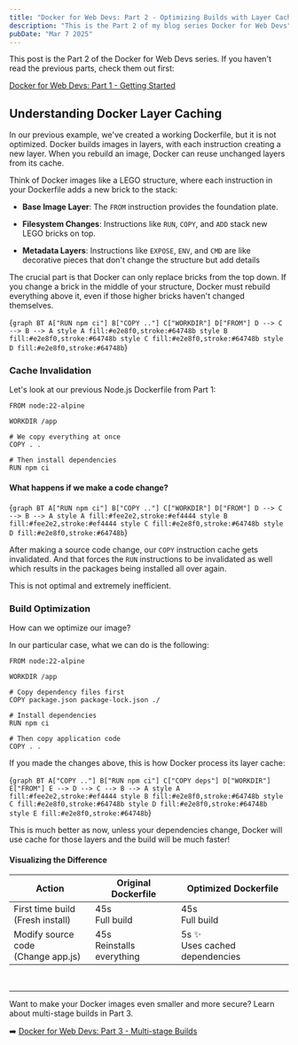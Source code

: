 ```yaml
---
title: "Docker for Web Devs: Part 2 - Optimizing Builds with Layer Caching"
description: "This is the Part 2 of my blog series Docker for Web Devs"
pubDate: "Mar 7 2025"
---
```


This post is the Part 2 of the Docker for Web Devs series. If you haven't read the previous parts, check them out first:

[Docker for Web Devs: Part 1 - Getting Started](/blog/docker-for-webdevs-part-1/)

## Understanding Docker Layer Caching

In our previous example, we've created a working Dockerfile, but it is not optimized. Docker builds images in layers, with each instruction creating a new layer. When you rebuild an image, Docker can reuse unchanged layers from its cache.

Think of Docker images like a LEGO structure, where each instruction in your Dockerfile adds a new brick to the stack:

- **Base Image Layer**: The `FROM` instruction provides the foundation plate.

- **Filesystem Changes**: Instructions like `RUN`, `COPY`, and `ADD` stack new LEGO bricks on top.

- **Metadata Layers**: Instructions like `EXPOSE`, `ENV`, and `CMD` are like decorative pieces that don't change the structure but add details

The crucial part is that Docker can only replace bricks from the top down. If you change a brick in the middle of your structure, Docker must rebuild everything above it, even if those higher bricks haven't changed themselves.

<MermaidDiagram
  figureNumber={1}
  description="Docker layers build from bottom to top">
{`
graph BT
    A["RUN npm ci"]
    B["COPY .."]
    C["WORKDIR"]
    D["FROM"]
    D --> C --> B --> A
    style A fill:#e2e8f0,stroke:#64748b
    style B fill:#e2e8f0,stroke:#64748b
    style C fill:#e2e8f0,stroke:#64748b
    style D fill:#e2e8f0,stroke:#64748b
`}
</MermaidDiagram>

### Cache Invalidation
Let's look at our previous Node.js Dockerfile from Part 1:

```docker
FROM node:22-alpine

WORKDIR /app

# We copy everything at once
COPY . .

# Then install dependencies
RUN npm ci
```

#### What happens if we make a code change?

<MermaidDiagram
  figureNumber={2}
  description="Code changes invalidate the COPY layer and above">
{`
graph BT
    A["RUN npm ci"]
    B["COPY .."]
    C["WORKDIR"]
    D["FROM"]
    D --> C --> B --> A
    style A fill:#fee2e2,stroke:#ef4444
    style B fill:#fee2e2,stroke:#ef4444
    style C fill:#e2e8f0,stroke:#64748b
    style D fill:#e2e8f0,stroke:#64748b
`}
</MermaidDiagram>

After making a source code change, our `COPY` instruction cache gets invalidated. And that forces the `RUN` instructions to be invalidated as well which results in the packages being installed all over again.

This is not optimal and extremely inefficient.

### Build Optimization

How can we optimize our image?

In our particular case, what we can do is the following:

```docker
FROM node:22-alpine

WORKDIR /app

# Copy dependency files first
COPY package.json package-lock.json ./

# Install dependencies
RUN npm ci

# Then copy application code
COPY . .
```

If you made the changes above, this is how Docker process its layer cache:

<MermaidDiagram
  figureNumber={3}
  description="Only dependency changes trigger rebuilds">
{`
graph BT
    A["COPY .."]
    B["RUN npm ci"]
    C["COPY deps"]
    D["WORKDIR"]
    E["FROM"]
    E --> D --> C --> B --> A
    style A fill:#fee2e2,stroke:#ef4444
    style B fill:#e2e8f0,stroke:#64748b
    style C fill:#e2e8f0,stroke:#64748b
    style D fill:#e2e8f0,stroke:#64748b
    style E fill:#e2e8f0,stroke:#64748b
`}
</MermaidDiagram>

This is much better as now, unless your dependencies change, Docker will use cache for those layers and the build will be much faster!

#### Visualizing the Difference

<div class="overflow-x-auto">
  <table class="w-full border-collapse border border-white/20">
    <thead>
      <tr class="bg-white/5">
        <th class="text-center p-4 border border-white/20">Action</th>
        <th class="text-center p-4 border border-white/20">Original Dockerfile</th>
        <th class="text-center p-4 border border-white/20">Optimized Dockerfile</th>
      </tr>
    </thead>
    <tbody>
      <tr>
        <td class="text-center p-4 border border-white/20">First time build<br/><span class="opacity-60">(Fresh install)</span></td>
        <td class="text-center p-4 border border-white/20 bg-white/5">45s<br/><span class="opacity-60">Full build</span></td>
        <td class="text-center p-4 border border-white/20 bg-white/5">45s<br/><span class="opacity-60">Full build</span></td>
      </tr>
      <tr>
        <td class="text-center p-4 border border-white/20">Modify source code<br/><span class="opacity-60">(Change app.js)</span></td>
        <td class="text-center p-4 border border-white/20 bg-white/5">45s<br/><span class="opacity-60">Reinstalls everything</span></td>
        <td class="text-center p-4 border border-white/20 bg-white/10">5s ✨<br/><span class="opacity-60">Uses cached dependencies</span></td>
      </tr>
    </tbody>
  </table>
</div>

<br/>

---

Want to make your Docker images even smaller and more secure? Learn about multi-stage builds in Part 3.

➡️ [Docker for Web Devs: Part 3 - Multi-stage Builds](/blog/docker-for-webdevs-part-3/)
